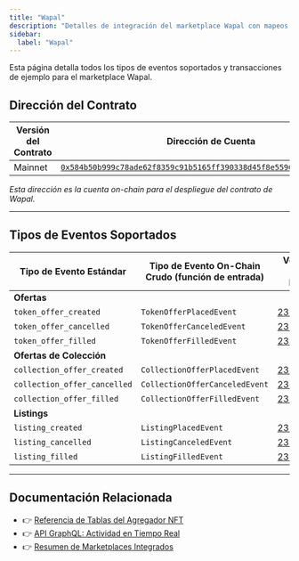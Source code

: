 ```yaml
---
title: "Wapal"
description: "Detalles de integración del marketplace Wapal con mapeos de tipos de eventos, ejemplos de transacciones, y soporte de estructura de datos del agregador NFT"
sidebar:
  label: "Wapal"
---
```



<Aside type="note">
  Esta página detalla todos los tipos de eventos soportados y transacciones de ejemplo para el marketplace Wapal.
</Aside>

## Dirección del Contrato

| Versión del Contrato | Dirección de Cuenta                                                                                                                                                                                                       |
| -------------------- | --------------------------------------------------------------------------------------------------------------------------------------------------------------------------------------------------------------------- |
| Mainnet              | [`0x584b50b999c78ade62f8359c91b5165ff390338d45f8e55969a04e65d76258c9`](https://explorer.aptoslabs.com/account/0x584b50b999c78ade62f8359c91b5165ff390338d45f8e55969a04e65d76258c9/modules/code/events?network=mainnet) |

_Esta dirección es la cuenta on-chain para el despliegue del contrato de Wapal._

***

## Tipos de Eventos Soportados

| Tipo de Evento Estándar     | Tipo de Evento On-Chain Crudo (función de entrada) | Versión de Txn de Ejemplo                                                  |
| ---------------------------- | ---------------------------------------- | --------------------------------------------------------------------------- |
| **Ofertas**                  |                                          |                                                                             |
| `token_offer_created`        | `TokenOfferPlacedEvent`                  | [2382313982](https://explorer.aptoslabs.com/txn/2382313982?network=mainnet) |
| `token_offer_cancelled`      | `TokenOfferCanceledEvent`                | [2381810159](https://explorer.aptoslabs.com/txn/2381810159?network=mainnet) |
| `token_offer_filled`         | `TokenOfferFilledEvent`                  | [2313248448](https://explorer.aptoslabs.com/txn/2313248448?network=mainnet) |
| **Ofertas de Colección**     |                                          |                                                                             |
| `collection_offer_created`   | `CollectionOfferPlacedEvent`             | [2382373209](https://explorer.aptoslabs.com/txn/2382373209?network=mainnet) |
| `collection_offer_cancelled` | `CollectionOfferCanceledEvent`           | [2382373978](https://explorer.aptoslabs.com/txn/2382373978?network=mainnet) |
| `collection_offer_filled`    | `CollectionOfferFilledEvent`             | [2382219668](https://explorer.aptoslabs.com/txn/2382219668?network=mainnet) |
| **Listings**                 |                                          |                                                                             |
| `listing_created`            | `ListingPlacedEvent`                     | [2382251863](https://explorer.aptoslabs.com/txn/2382251863?network=mainnet) |
| `listing_cancelled`          | `ListingCanceledEvent`                   | [2381742315](https://explorer.aptoslabs.com/txn/2381742315?network=mainnet) |
| `listing_filled`             | `ListingFilledEvent`                     | [2382221134](https://explorer.aptoslabs.com/txn/2382221134?network=mainnet) |

***

## Documentación Relacionada

- 👉 [Referencia de Tablas del Agregador NFT](/build/indexer/nft-aggregator/nft-aggregator-table)
- 👉 [API GraphQL: Actividad en Tiempo Real](/build/indexer/nft-aggregator/graphql-api)
- 👉 [Resumen de Marketplaces Integrados](/build/indexer/nft-aggregator/marketplaces)
